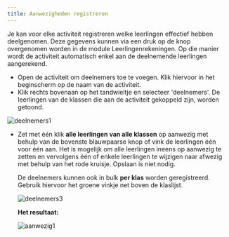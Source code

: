 ```yaml
---
title: Aanwezigheden registreren
---
```


Je kan voor elke activiteit registreren welke leerlingen effectief hebben deelgenomen. Deze gegevens kunnen via een druk op de knop overgenomen worden in de module Leerlingenrekeningen. Op die manier wordt de activiteit automatisch enkel aan de deelnemende leerlingen aangerekend. 

- Open de activiteit om deelnemers toe te voegen. Klik hiervoor in het beginscherm op de naam van de activiteit.
- Klik rechts bovenaan op het tandwieltje en selecteer 'deelnemers'. De leerlingen van de klassen die aan de activiteit gekoppeld zijn, worden getoond. 

![deelnemers1](./deelnemers1.png)

- Zet met één klik **alle leerlingen van alle klassen** op aanwezig met behulp van de bovenste blauwpaarse knop of vink de leerlingen één voor één aan. Het is mogelijk om alle leerlingen ineens op aanwezig te zetten en vervolgens één of enkele leerlingen te wijzigen naar afwezig met behulp van het rode kruisje. Opslaan is niet nodig. 

    De deelnemers kunnen ook in bulk **per klas** worden geregistreerd. Gebruik hiervoor het groene vinkje net boven de klaslijst. 

    ![deelnemers3](./deelnemers3.png)

    **Het resultaat:**

    ![aanwezig1](./aanwezig1.PNG)


